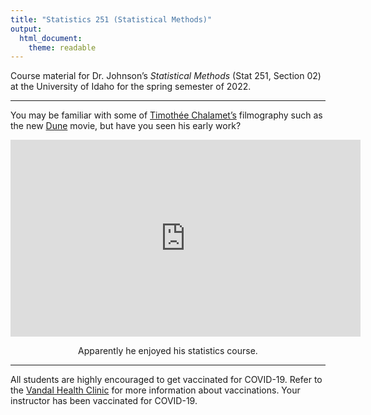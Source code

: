 ```yaml
---
title: "Statistics 251 (Statistical Methods)"
output: 
  html_document: 
    theme: readable
---
```


Course material for Dr. Johnson's *Statistical Methods* (Stat 251, Section 02) at the University of Idaho for the spring semester of 2022.

***

You may be familiar with some of [Timothée Chalamet's](https://en.wikipedia.org/wiki/Timoth%C3%A9e_Chalamet) filmography such as the new [Dune](https://youtu.be/n9xhJrPXop4) movie, but have you seen his early work?

<center>

<iframe width="560" height="315" src="https://www.youtube.com/embed/BvWefB4NGGI" frameborder="0" allow="accelerometer; autoplay; encrypted-media; gyroscope; picture-in-picture" allowfullscreen></iframe>

Apparently he enjoyed his statistics course.

</center>

***

All students are highly encouraged to get vaccinated for COVID-19. Refer to the [Vandal Health Clinic](https://www.uidaho.edu/vandal-health-clinic/coronavirus/vaccine) for more information about vaccinations. Your instructor has been vaccinated for COVID-19. 



